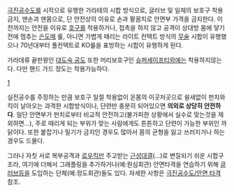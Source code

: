 [[극진공수도]]를 시작으로 유행한 가라테의 시합 방식으로, 글러브 및 일체의 보호구 착용 금지, 맨손과 맨몸으로, 단 안전상의 이유로 손과 팔꿈치로 안면부 가격을 금지한다. 이전까지는 안전을 이유로 [[호구]]를 착용하거나, 접촉을 하지 않고 공격이 상대방 몸에 닿기 전에 멈추는 [[슨도메]] 룰, 아니면 가볍게 때리는 라이트 컨택트 방식의 [[무술]] 시합이 유행했으나 70년대부터 풀컨택트로 KO룰을 표방하는 시합이 유행하게 된다. 

가라데류 끝판왕인 [[대도숙 공도]] 또한 머리보호구인 [[슈퍼세이프티]]외에는 착용하지않는다. 다만 핸드 가드 정도는 착용가능하다. 

[http://www.masutatsuoyama.com/en/home/kyokushin_rules.htm]

실전공수를 주장하는 만큼 보호구 일절 착용없이 온몸의 이곳저곳으로 쉴새없이 펀치와 킥이 날아오는 과격한 시합방식이나, 단련만 충분히 되어있으면 '''의외로 상당히 안전하다'''. 일단 안면부가 펀치로부터 비교적 안전하고(불가피한 상황에서 실수로 맞는것을 제외하면...), 주로 때리게 되는 부위가 맞는 사람에게도 튼튼하고 단련이 가능한 부위인 까닭이다. 또한 붙잡기나 밀기가 금지인 경우도 많아서 몸의 균형을 잃고 쓰러지거나 하는 경우도 드물다. 

그러나 자칫 서로 복부공격과 [[로우킥]]만 주고받는 [[근성]]대결(...)로 변질되기 쉬운 시합구조라, 여기에 더해서 그래플링을 추가하거나(예:원심회관) 안면타격을 연습하기 위해 [[글러브]]등을 도입하는 단체(예:정도회관)들도 있다. 자세한 사항은 [[극진공수도/안면 타격]] 참조. 
